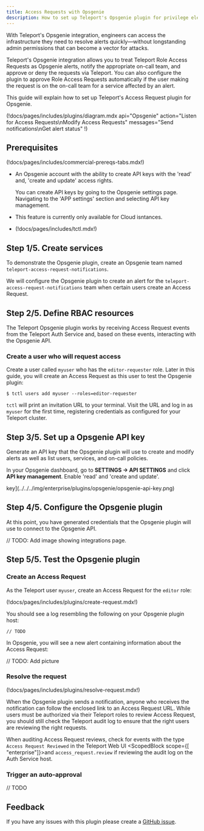 ```yaml
---
title: Access Requests with Opsgenie
description: How to set up Teleport's Opsgenie plugin for privilege elevation approvals.
---
```


With Teleport's Opsgenie integration, engineers can access the infrastructure
they need to resolve alerts quickly—without longstanding admin permissions
that can become a vector for attacks.

Teleport's Opsgenie integration allows you to treat Teleport Role Access
Requests as Opsgenie alerts, notify the appropriate on-call team, and
approve or deny the requests via Teleport. You can also configure the plugin to
approve Role Access Requests automatically if the user making the request is on
the on-call team for a service affected by an alert.

This guide will explain how to set up Teleport's Access Request plugin for
Opsgenie.

(!docs/pages/includes/plugins/diagram.mdx api="Opsgenie" action="Listen for Access Requests\nModify Access Requests" messages="Send notifications\nGet alert status" !)

## Prerequisites

(!docs/pages/includes/commercial-prereqs-tabs.mdx!)

- An Opsgenie account with the ability to create API keys with the 'read' and,
  'create and update' access rights.

  You can create API keys by going to the Opsgenie settings page. Navigating to
  the 'APP settings' section and selecting API key management.

- This feature is currently only available for Cloud isntances.

- (!docs/pages/includes/tctl.mdx!)

## Step 1/5. Create services

To demonstrate the Opsgenie plugin, create an Opsgenie team named
`teleport-access-request-notifications`.

We will configure the Opsgenie plugin to create an alert for the
`teleport-access-request-notifications` team when certain users
create an Access Request.

## Step 2/5. Define RBAC resources

The Teleport Opsgenie plugin works by receiving Access Request events from the
Teleport Auth Service and, based on these events, interacting with the Opsgenie
API.

### Create a user who will request access

Create a user called `myuser` who has the `editor-requester` role. Later in this
guide, you will create an Access Request as this user to test the Opsgenie
plugin:

```code
$ tctl users add myuser --roles=editor-requester
```

`tctl` will print an invitation URL to your terminal. Visit the URL and log in
as `myuser` for the first time, registering credentials as configured for your
Teleport cluster.

## Step 3/5. Set up a Opsgenie API key

Generate an API key that the Opsgenie plugin will use to create and modify
alerts as well as list users, services, and on-call policies.

In your Opsgenie dashboard, go to **SETTINGS → API SETTINGS** and click
**API key management**. Enable 'read' and 'create and update'.

key](../../../img/enterprise/plugins/opsgenie/opsgenie-api-key.png)

## Step 4/5. Configure the Opsgenie plugin

At this point, you have generated credentials that the Opsgenie plugin will use
to connect to the Opsgenie API.

// TODO: Add image showing integrations page.

## Step 5/5. Test the Opsgenie plugin

### Create an Access Request

As the Teleport user `myuser`, create an Access Request for the `editor` role:

(!docs/pages/includes/plugins/create-request.mdx!)

You should see a log resembling the following on your Opsgenie plugin host:

```
// TODO
```

In Opsgenie, you will see a new alert containing information about the
Access Request:

// TODO: Add picture

### Resolve the request

(!docs/pages/includes/plugins/resolve-request.mdx!)

<Admonition title="Auditing Access Requests">

When the Opsgenie plugin sends a notification, anyone who receives the
notification can follow the enclosed link to an Access Request URL. While users
must be authorized via their Teleport roles to review Access Request, you
should still check the Teleport audit log to ensure that the right users are
reviewing the right requests.

When auditing Access Request reviews, check for events with the type `Access
Request Reviewed` in the Teleport Web UI <ScopedBlock scope={[
"enterprise"]}>and `access_request.review` if reviewing the audit log on the
Auth Service host</ScopedBlock>.

</Admonition>

### Trigger an auto-approval

// TODO

## Feedback

If you have any issues with this plugin please create a [GitHub
issue](https://github.com/gravitational/teleport-plugins/issues/new).
